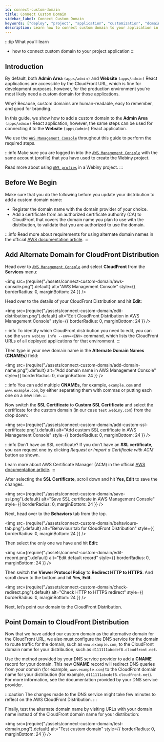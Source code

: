 ```yaml
---
id: connect-custom-domain
title: Connect Custom Domain
sidebar_label: Connect Custom Domain
keywords: ["deploy", "project", "application", "customization", "domain"]
description: Learn how to connect custom domain to your application in a Webiny project.
---
```


:::tip What you’ll learn

- how to connect custom domain to your project application
:::

## Introduction

By default, both **Admin Area** `(apps/admin)` and **Website** `(apps/admin)` React applications are accessible by the CloudFront URL,
which is fine for development purposes, however, for the production environment you're most likely need a custom domain for those applications.

Why? Because, custom domains are human-readable, easy to remember, and good for branding.

In this guide, we show how to add a custom domain to the **Admin Area** `(apps/admin)` React application,
however, the same steps can be used for connecting it to the **Website** `(apps/admin)` React application.

We use the [`AWS Management Console`](https://console.aws.amazon.com) throughout this guide to perform the required steps.

:::info
Make sure you are logged in into the [`AWS Management Console`](https://console.aws.amazon.com) with the same account (profile)
that you have used to create the Webiny project.

Read more about using [`AWS profies`](/docs/how-to-guides/deployment/aws/use-aws-profiles) in a Webiny project.
:::

## Before We Begin

Make sure that you do the following before you update your distribution to add a custom domain name:
- Register the domain name with the domain provider of your choice.
- Add a certificate from an authorized certificate authority (CA) to CloudFront that covers the domain name you plan to use with the distribution,
to validate that you are authorized to use the domain.

:::info
Read more about requirements for using alternate domain names in the official [AWS documentation article](https://docs.aws.amazon.com/AmazonCloudFront/latest/DeveloperGuide/CNAMEs.html#alternate-domain-names-requirements).
:::

## Add Alternate Domain for CloudFront Distribution

Head over to [`AWS Management Console`](https://console.aws.amazon.com) and select **CloudFront** from the **Services** menu:

<!-- vale off -->

<img
    src={require("./assets/connect-custom-domain/aws-console.png").default}
    alt="AWS Management Console"
    style={{ borderRadius: 0, marginBottom: 24 }}
/>

<!-- vale on -->

Head over to the details of your CloudFront Distribution and hit **Edit**:

<!-- vale off -->

<img
    src={require("./assets/connect-custom-domain/edit-distribution.png").default}
    alt="Edit CloudFront Distribution in AWS Management Console"
    style={{ borderRadius: 0, marginBottom: 24 }}
/>

<!-- vale on -->

:::info
To identify which CloudFront distribution you need to edit, you can use the `yarn webiny info --env=<ENV>` command,
which lists the CloudFront URLs of all deployed applications for that environment.
:::

Then type in your new domain name in the **Alternate Domain Names (CNAMEs)** field:

<!-- vale off -->

<img
    src={require("./assets/connect-custom-domain/add-domain-name.png").default}
    alt="Add domain name in AWS Management Console"
    style={{ borderRadius: 0, marginBottom: 24 }}
/>

:::info
You can add multiple **CNAMEs,** for example, `example.com` and `www.example.com`,
by either separating them with commas or putting each one on a new line.
:::

<!-- vale on -->

Now switch the **SSL Certificate** to **Custom SSL Certificate** and select the certificate for the custom domain (in our case `test.webiny.com`) from the drop down:


<!-- vale off -->

<img
    src={require("./assets/connect-custom-domain/add-custom-ssl-certificate.png").default}
    alt="Add custom SSL certificate in AWS Management Console"
    style={{ borderRadius: 0, marginBottom: 24 }}
/>

<!-- vale on -->

:::info Don't have an SSL certificate?
If you don't have an **SSL certificate**, you can request one by clicking *Request or Import a Certificate with ACM* button as shown.

Learn more about AWS Certificate Manager (ACM) in the official [AWS documentation article](https://docs.aws.amazon.com/acm/latest/userguide/acm-overview.html).
:::

After selecting the **SSL Certificate**, scroll down and hit **Yes, Edit** to save the changes.


<!-- vale off -->

<img
    src={require("./assets/connect-custom-domain/save-ssl.png").default}
    alt="Save SSL certificate in AWS Management Console"
    style={{ borderRadius: 0, marginBottom: 24 }}
/>

<!-- vale on -->

Next, head over to the **Behaviors** tab from the top.


<!-- vale off -->

<img
    src={require("./assets/connect-custom-domain/behaviours-tab.png").default}
    alt="Behaviour tab for CloudFront Distribution"
    style={{ borderRadius: 0, marginBottom: 24 }}
/>

<!-- vale on -->

<!-- TODO: Check if there will be only one tab or more than one -->
Then select the only one we have and hit **Edit**:


<!-- vale off -->

<img
    src={require("./assets/connect-custom-domain/edit-record.png").default}
    alt="Edit default record"
    style={{ borderRadius: 0, marginBottom: 24 }}
/>

<!-- vale on -->

Then switch the **Viewer Protocol Policy** to **Redirect HTTP to HTTPS**. And scroll down to the bottom and hit **Yes, Edit**.


<!-- vale off -->

<img
    src={require("./assets/connect-custom-domain/check-redirect.png").default}
    alt="Check HTTP to HTTPS redirect"
    style={{ borderRadius: 0, marginBottom: 24 }}
/>

<!-- vale on -->

Next, let’s point our domain to the CloudFront Distribution.

## Point Domain to CloudFront Distribution

Now that we have added our custom domain as the alternative domain for the CloudFront URL, we also must configure the DNS service for the domain to route traffic for the domain,
such as `www.example.com`, to the CloudFront domain name for your distribution, such as `d111111abcdef8.cloudfront.net`.

Use the method provided by your DNS service provider to add a **CNAME** record for your domain.
This new **CNAME** record will redirect DNS queries from your domain (for example, `www.example.com`) to the CloudFront domain name for your distribution (for example, `d111111abcdef8.cloudfront.net`).
For more information, see the documentation provided by your DNS service provider.

:::caution
The changes made to the DNS service might take few minutes to reflect on the AWS CloudFront Distribution.
:::

Finally, test the alternate domain name by visiting URLs with your domain name instead of the CloudFront domain name for your distribution:

<!-- vale off -->

<img
    src={require("./assets/connect-custom-domain/test-domain.png").default}
    alt="Test custom domain"
    style={{ borderRadius: 0, marginBottom: 24 }}
/>

<!-- vale on -->
